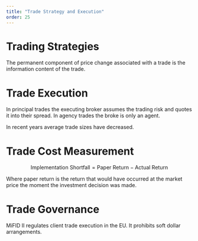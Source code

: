 ```yaml
---
title: "Trade Strategy and Execution"
order: 25
---
```


# Trading Strategies

The permanent component of price change associated with a trade is the information content of the trade.

# Trade Execution

In principal trades the executing broker assumes the trading risk and quotes it into their spread. In agency trades the broke is only an agent.

In recent years average trade sizes have decreased.

# Trade Cost Measurement

$$
  \text{Implementation Shortfall} = \text{Paper Return} - \text{Actual Return}
$$

Where paper return is the return that would have occurred at the market price the moment the investment decision was made.

# Trade Governance

MiFID II regulates client trade execution in the EU. It prohibits soft dollar arrangements.
